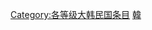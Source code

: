 {{empty category}}
{{Articles by Quality|topic=大韩民国|project=大韩民国|format=TOC}}

{{catmore1|[[Wikipedia:大韩民国專題|Wikipedia:大韩民国專題]]}}
[[Category:各等级大韩民国条目|Category:各等级大韩民国条目]]
[[Category:模板級朝鮮半島條目|韓]]